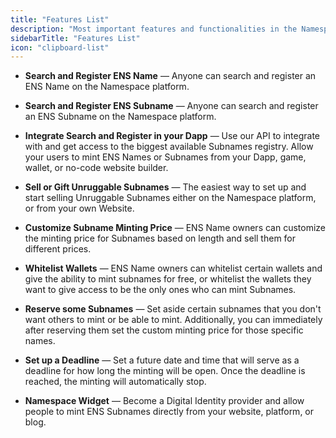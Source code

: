 ```yaml
---
title: "Features List"
description: "Most important features and functionalities in the Namespace platform for ENS subname management."
sidebarTitle: "Features List"
icon: "clipboard-list"
---
```


- **Search and Register ENS Name** — Anyone can search and register an ENS Name on the Namespace platform.

- **Search and Register ENS Subname** — Anyone can search and register an ENS Subname on the Namespace platform.

- **Integrate Search and Register in your Dapp** — Use our API to integrate with and get access to the biggest available Subnames registry. Allow your users to mint ENS Names or Subnames from your Dapp, game, wallet, or no-code website builder.

- **Sell or Gift Unruggable Subnames** — The easiest way to set up and start selling Unruggable Subnames either on the Namespace platform, or from your own Website.

- **Customize Subname Minting Price** — ENS Name owners can customize the minting price for Subnames based on length and sell them for different prices.

- **Whitelist Wallets** — ENS Name owners can whitelist certain wallets and give the ability to mint subnames for free, or whitelist the wallets they want to give access to be the only ones who can mint Subnames.

- **Reserve some Subnames** — Set aside certain subnames that you don't want others to mint or be able to mint. Additionally, you can immediately after reserving them set the custom minting price for those specific names.

- **Set up a Deadline** — Set a future date and time that will serve as a deadline for how long the minting will be open. Once the deadline is reached, the minting will automatically stop.

- **Namespace Widget** — Become a Digital Identity provider and allow people to mint ENS Subnames directly from your website, platform, or blog.

